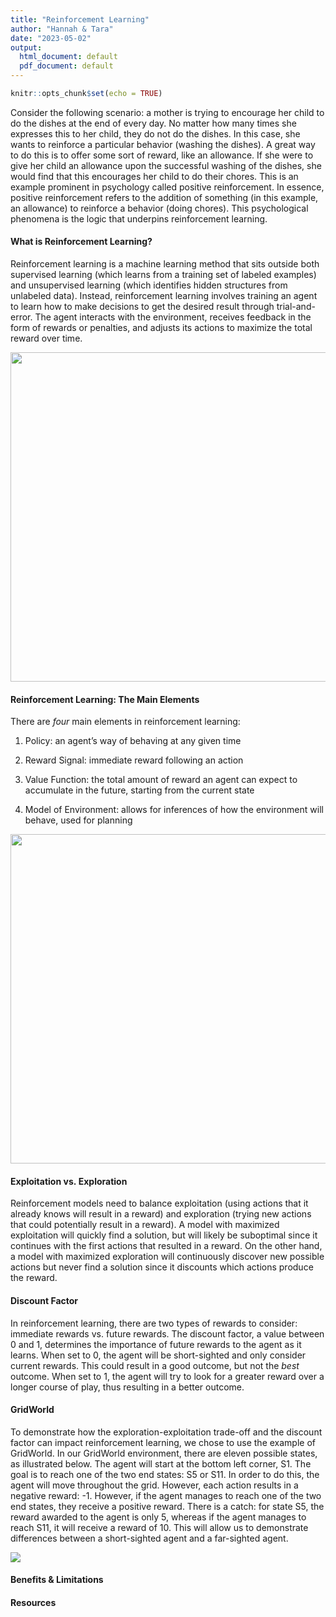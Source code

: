 ```yaml
---
title: "Reinforcement Learning"
author: "Hannah & Tara"
date: "2023-05-02"
output:
  html_document: default
  pdf_document: default
---
```


```r
knitr::opts_chunk$set(echo = TRUE)
```

Consider the following scenario: a mother is trying to encourage her child to do the dishes at the end of every day. No matter how many times she expresses this to her child, they do not do the dishes. In this case, she wants to reinforce a particular behavior (washing the dishes). A great way to do this is to offer some sort of reward, like an allowance. If she were to give her child an allowance upon the successful washing of the dishes, she would find that this encourages her child to do their chores. This is an example prominent in psychology called positive reinforcement. In essence, positive reinforcement refers to the addition of something (in this example, an allowance) to reinforce a behavior (doing chores). This psychological phenomena is the logic that underpins reinforcement learning.

#### What is Reinforcement Learning?

Reinforcement learning is a machine learning method that sits outside both supervised learning (which learns from a training set of labeled examples) and unsupervised learning (which identifies hidden structures from unlabeled data). Instead, reinforcement learning involves training an agent to learn how to make decisions to get the desired result through trial-and-error. The agent interacts with the environment, receives feedback in the form of rewards or penalties, and adjusts its actions to maximize the total reward over time.

![](machine_learning.png){width="527"}

#### Reinforcement Learning: The Main Elements

There are *four* main elements in reinforcement learning:

1.  Policy: an agent's way of behaving at any given time

2.  Reward Signal: immediate reward following an action

3.  Value Function: the total amount of reward an agent can expect to accumulate in the future, starting from the current state

4.  Model of Environment: allows for inferences of how the environment will behave, used for planning

![](reinforcement_learning.png){width="527"}

#### Exploitation vs. Exploration

Reinforcement models need to balance exploitation (using actions that it already knows will result in a reward) and exploration (trying new actions that could potentially result in a reward). A model with maximized exploitation will quickly find a solution, but will likely be suboptimal since it continues with the first actions that resulted in a reward. On the other hand, a model with maximized exploration will continuously discover new possible actions but never find a solution since it discounts which actions produce the reward.

#### Discount Factor

In reinforcement learning, there are two types of rewards to consider: immediate rewards vs. future rewards. The discount factor, a value between 0 and 1, determines the importance of future rewards to the agent as it learns. When set to 0, the agent will be short-sighted and only consider current rewards. This could result in a good outcome, but not the *best* outcome. When set to 1, the agent will try to look for a greater reward over a longer course of play, thus resulting in a better outcome.

#### GridWorld

To demonstrate how the exploration-exploitation trade-off and the discount factor can impact reinforcement learning, we chose to use the example of GridWorld. In our GridWorld environment, there are eleven possible states, as illustrated below. The agent will start at the bottom left corner, S1. The goal is to reach one of the two end states: S5 or S11. In order to do this, the agent will move throughout the grid. However, each action results in a negative reward: -1. However, if the agent manages to reach one of the two end states, they receive a positive reward. There is a catch: for state S5, the reward awarded to the agent is only 5, whereas if the agent manages to reach S11, it will receive a reward of 10. This will allow us to demonstrate differences between a short-sighted agent and a far-sighted agent.

![](gridworld_environment.jpg)

#### Benefits & Limitations

#### Resources
